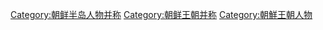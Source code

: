 [[Category:朝鲜半岛人物并称|Category:朝鲜半岛人物并称]]
[[Category:朝鲜王朝并称|Category:朝鲜王朝并称]]
[[Category:朝鮮王朝人物|Category:朝鮮王朝人物]]